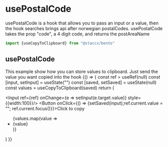 
<Meta title="Hooks|useCopyToClipboard" component={useCopyToClipboard} decorators={[withKnobs]}/>

# usePostalCode
usePostalCode is a hook that allows you to pass an input or a value, then the hook searches brings api
after norwegian postalCodes. usePostalCode takes the prop "code", a 4 digit code, and returns the postAreaName

```javascript
import {useCopyToClipboard} from "@staccx/bento"
```


## usePostalCode
This example show how you can store values to clipboard. Just send the value you want copied into the hook
<Preview>
  <Story name="Standard">
   {() => {
    const ref = useRef(null)
    const [input, setInput] = useState("")
    const [saved, setSaved] = useState(null)
    const values = useCopyToClipboard(saved)
    return (
    <div>
      <Input ref={ref} onChange={e => setInput(e.target.value)} style={{width:100}}/>
      <Button onClick={() => {setSaved(input);ref.current.value = ""; ref.current.focus()}}>Click to copy</Button>
      <ul>
      {values.map(value => <li key={value}>{value}</li>)}
      </ul>
    </div>
    )
   }}
  </Story>
</Preview>



